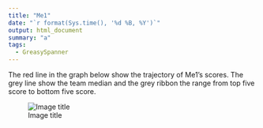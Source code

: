 ```yaml
---
title: "Me1"
date: "`r format(Sys.time(), '%d %B, %Y')`"
output: html_document
summary: "a"
tags:
  - GreasySpanner
---
```


The red line in the graph below show the trajectory of Me1's scores. The grey line show the team median and the grey ribbon the range from top five score to bottom five score.

![Image title](Me1.jpg)
